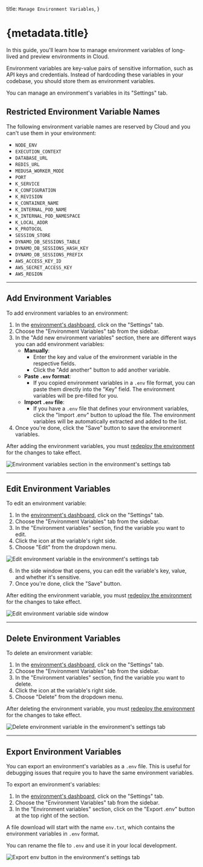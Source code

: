 
  title: `Manage Environment Variables`,
}

# {metadata.title}

In this guide, you'll learn how to manage environment variables of long-lived and preview environments in Cloud.

Environment variables are key-value pairs of sensitive information, such as API keys and credentials. Instead of hardcoding these variables in your codebase, you should store them as environment variables.

You can manage an environment's variables in its "Settings" tab.

## Restricted Environment Variable Names

The following environment variable names are reserved by Cloud and you can't use them in your environment:

- `NODE_ENV`
- `EXECUTION_CONTEXT`
- `DATABASE_URL`
- `REDIS_URL`
- `MEDUSA_WORKER_MODE`
- `PORT`
- `K_SERVICE`
- `K_CONFIGURATION`
- `K_REVISION`
- `K_CONTAINER_NAME`
- `K_INTERNAL_POD_NAME`
- `K_INTERNAL_POD_NAMESPACE`
- `K_LOCAL_ADDR`
- `K_PROTOCOL`
- `SESSION_STORE`
- `DYNAMO_DB_SESSIONS_TABLE`
- `DYNAMO_DB_SESSIONS_HASH_KEY`
- `DYNAMO_DB_SESSIONS_PREFIX`
- `AWS_ACCESS_KEY_ID`
- `AWS_SECRET_ACCESS_KEY`
- `AWS_REGION`

---

## Add Environment Variables

To add environment variables to an environment:

1. In the [environment's dashboard](../long-lived/page.mdx#open-environment-dashboard), click on the "Settings" tab.
2. Choose the "Environment Variables" tab from the sidebar.
3. In the "Add new environment variables" section, there are different ways you can add environment variables:
    - **Manually**:
      - Enter the key and value of the environment variable in the respective fields.
      - Click the "Add another" button to add another variable.
    - **Paste `.env` format**:
      - If you copied environment variables in a `.env` file format, you can paste them directly into the "Key" field. The environment variables will be pre-filled for you.
    - **Import `.env` file**:
      - If you have a `.env` file that defines your environment variables, click the "Import .env" button to upload the file. The environment variables will be automatically extracted and added to the list.
4. Once you're done, click the "Save" button to save the environment variables.

<Note title="Important">

After adding the environment variables, you must [redeploy the environment](../long-lived/page.mdx#redeploy-environment) for the changes to take effect.

</Note>

![Environment variables section in the environment's settings tab](https://res.cloudinary.com/dza7lstvk/image/upload/v1749816071/Cloud/CleanShot_2025-06-13_at_15.00.54_2x_dbdxl4.png)

---

## Edit Environment Variables

To edit an environment variable:

1. In the [environment's dashboard](../long-lived/page.mdx#open-environment-dashboard), click on the "Settings" tab.
2. Choose the "Environment Variables" tab from the sidebar.
3. In the "Environment variables" section, find the variable you want to edit.
4. Click the <InlineIcon Icon={EllipsisHorizontal} alt="three-dots" /> icon at the variable's right side.
5. Choose "Edit" from the dropdown menu.

![Edit environment variable in the environment's settings tab](https://res.cloudinary.com/dza7lstvk/image/upload/v1749816223/Cloud/CleanShot_2025-06-13_at_15.03.21_2x_a38dch.png)

6. In the side window that opens, you can edit the variable's key, value, and whether it's sensitive.
7. Once you're done, click the "Save" button.

<Note title="Important">

After editing the environment variable, you must [redeploy the environment](../long-lived/page.mdx#redeploy-environment) for the changes to take effect.

</Note>

![Edit environment variable side window](https://res.cloudinary.com/dza7lstvk/image/upload/v1749816330/Cloud/CleanShot_2025-06-13_at_15.05.20_2x_ps04uf.png)

---

## Delete Environment Variables

To delete an environment variable:

1. In the [environment's dashboard](../long-lived/page.mdx#open-environment-dashboard), click on the "Settings" tab.
2. Choose the "Environment Variables" tab from the sidebar.
3. In the "Environment variables" section, find the variable you want to delete.
4. Click the <InlineIcon Icon={EllipsisHorizontal} alt="three-dots" /> icon at the variable's right side.
5. Choose "Delete" from the dropdown menu.

<Note title="Important">

After deleting the environment variable, you must [redeploy the environment](../long-lived/page.mdx#redeploy-environment) for the changes to take effect.

</Note>

![Delete environment variable in the environment's settings tab](https://res.cloudinary.com/dza7lstvk/image/upload/v1749816223/Cloud/CleanShot_2025-06-13_at_15.03.21_2x_a38dch.png)

---

## Export Environment Variables

You can export an environment's variables as a `.env` file. This is useful for debugging issues that require you to have the same environment variables.

To export an environment's variables:

1. In the [environment's dashboard](../long-lived/page.mdx#open-environment-dashboard), click on the "Settings" tab.
2. Choose the "Environment Variables" tab from the sidebar.
3. In the "Environment variables" section, click on the "Export .env" button at the top right of the section.

A file download will start with the name `env.txt`, which contains the environment variables in `.env` format.

You can rename the file to `.env` and use it in your local development.

![Export env button in the environment's settings tab](https://res.cloudinary.com/dza7lstvk/image/upload/v1749816591/Cloud/CleanShot_2025-06-13_at_15.09.37_2x_k5t0nz.png)